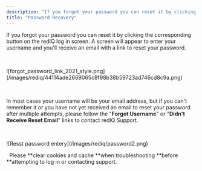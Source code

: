 ```yaml
---
description: "If you forgot your password you can reset it by clicking the corresponding button on the redIQ log in screen A screen will appear to enter your username and ..."
title: "Password Recovery"
---
```


If you forgot your password you can reset it by clicking the corresponding button on the redIQ log in screen. A screen will appear to enter your username and you'll receive an email with a link to reset your password. 

 

<Frame caption="Password recovery option highlighted on the login screen.">
  ![forgot_password_link_2021_style.png](/images/rediq/44114ade2669065c8f98b38b59723ad746cd8c9a.png)
</Frame>

 

In most cases your username will be your email address, but if you can't remember it or you have not yet received an email to reset your password after multiple attempts, please follow the "**Forgot Username**" or "**Didn't Receive Reset Email**" links to contact redIQ Support.

 

<Frame caption="Where to click to reset your password">
  ![Resst password entery](/images/rediq/password2.png)
</Frame>

 
<Danger>
  Please **clear cookies and cache **when troubleshooting **before **attempting to log in or contacting support.
</Danger>